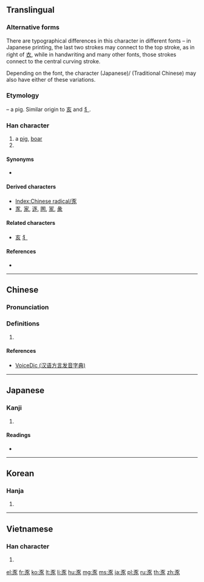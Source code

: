 {{character info/new}}
==Translingual==
{{stroke order|type=animate}}

===Alternative forms===
There are typographical differences in this character in different fonts – in Japanese printing, the last two strokes may connect to the top stroke, as in right of [[衣]], while in handwriting and many other fonts, those strokes connect to the central curving stroke.

Depending on the font, the character {{lang|ja|家}} (Japanese)/{{lang|und|sc=Hant|家}} (Traditional Chinese) may also have either of these variations.

===Etymology===
{{Han etyl}}
{{liushu|p}} – a pig. Similar origin to [[亥]] and [[犭]].

===Han character===
{{Han char|rn=152|rad=豕|as=00|sn=7|four=10232|canj=MSHO}}

# a [[pig]], [[boar]]
# {{mul-kangxi radical-def}}

====Synonyms====
* {{l|mul|亥}} {{qualifier|in sense “Zodiac year of pig”}}

====Derived characters====
* [[Index:Chinese radical/豕]]
* [[㒸]], [[家]], [[逐]], [[圂]], [[冡]], [[彖]]

====Related characters====
* [[亥]] [[犭]]

====References====
* {{Han ref|kx=1194.040|dkj=36337|dj=1657.010|hdz=63610.010|uh=8C55|ud=35925|bh=A8A8|bd=43176}}

----

==Chinese==
{{zh-forms}}

===Pronunciation===
{{zh-pron
|m=shǐ
|c=ci2
|h=pfs=chhí
|mn=sí
|w=
|mc=y
|oc=y
|cat=n
}}

===Definitions===
{{zh-hanzi}}

# {{rfdef|lang=zh}}

====References====
* [http://cn.voicedic.com/ VoiceDic (汉语方言发音字典)]

----

==Japanese==

===Kanji===
{{ja-kanji|grade=|rs=豕00}}

# {{defn|lang=ja|sort=豕00}}

====Readings====
* {{ja-readings|on=[[し]] (shi)|kun=[[いのこ]] (inoko)}}

----

==Korean==

===Hanja===
{{ko-hanja|hangeul=시|eumhun=|rv=si|mr=si|y=si}}

# {{defn|lang=ko|sort=豕00}}

----

==Vietnamese==

===Han character===
{{vi-hantu|[[thỉ]]|rs=豕00}}

# {{defn|lang=vi|sort=豕00}}

[[Category:CJKV radicals| ]]

[[el:豕]]
[[fr:豕]]
[[ko:豕]]
[[lt:豕]]
[[li:豕]]
[[hu:豕]]
[[mg:豕]]
[[ms:豕]]
[[ja:豕]]
[[pl:豕]]
[[ru:豕]]
[[th:豕]]
[[zh:豕]]